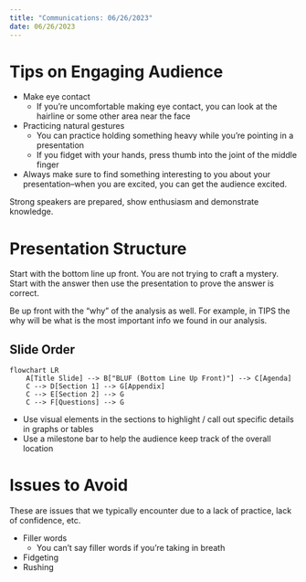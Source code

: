 ```yaml
---
title: "Communications: 06/26/2023"
date: 06/26/2023
---
```


# Tips on Engaging Audience

-   Make eye contact
    -   If you're uncomfortable making eye contact, you can look at the hairline or some other area near the face
-   Practicing natural gestures
    -   You can practice holding something heavy while you're pointing in a presentation
    -   If you fidget with your hands, press thumb into the joint of the middle finger
-   Always make sure to find something interesting to you about your presentation--when you are excited, you can get the audience excited.

Strong speakers are prepared, show enthusiasm and demonstrate knowledge.

# Presentation Structure

Start with the bottom line up front. You are not trying to craft a mystery. Start with the answer then use the presentation to prove the answer is correct.

Be up front with the "why" of the analysis as well. For example, in TIPS the why will be what is the most important info we found in our analysis.

## Slide Order
```mermaid
flowchart LR
    A[Title Slide] --> B["BLUF (Bottom Line Up Front)"] --> C[Agenda]
    C --> D[Section 1] --> G[Appendix]
    C --> E[Section 2] --> G
    C --> F[Questions] --> G
```

-   Use visual elements in the sections to highlight / call out specific details in graphs or tables
-   Use a milestone bar to help the audience keep track of the overall location

# Issues to Avoid

These are issues that we typically encounter due to a lack of practice, lack of confidence, etc.

-   Filler words
    -   You can't say filler words if you're taking in breath
-   Fidgeting
-   Rushing